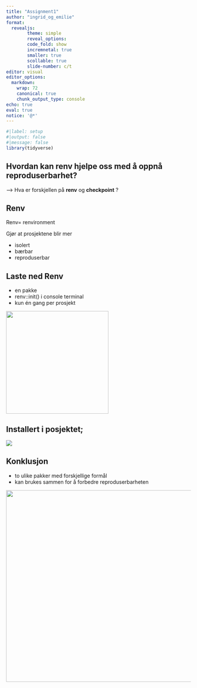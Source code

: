 ```yaml
---
title: "Assignment1"
author: "ingrid_og_emilie"
format: 
  revealjs:
        theme: simple
        reveal_options: 
        code_fold: show
        incremnetal: true
        smaller: true
        scollable: true
        slide-number: c/t
editor: visual
editor_options:
  markdown:
    wrap: 72
    canonical: true
    chunk_output_type: console
echo: true
eval: true
notice: '@*'
---
```


```r
#|label: setup
#|output: false
#|message: false
library(tidyverse)
```

## Hvordan kan **renv** hjelpe oss med å oppnå reproduserbarhet? 

\--\> Hva er forskjellen på **renv** og **checkpoint** ?

## Renv

Renv= renvironment

Gjør at prosjektene blir mer

-   isolert
-   bærbar
-   reproduserbar

## Laste ned Renv

-   en pakke
-   renv::init() i console terminal
-   kun én gang per prosjekt

![](images/renv console.png){fig-align="center" width="279"}

## Installert i posjektet;

![](images/renv installert.png){fig-align="center"}

## Konklusjon

-   to ulike pakker med forskjellige formål
-   kan brukes sammen for å forbedre reproduserbarheten

![](images/avslutning.png){fig-align="center" width="521"}
